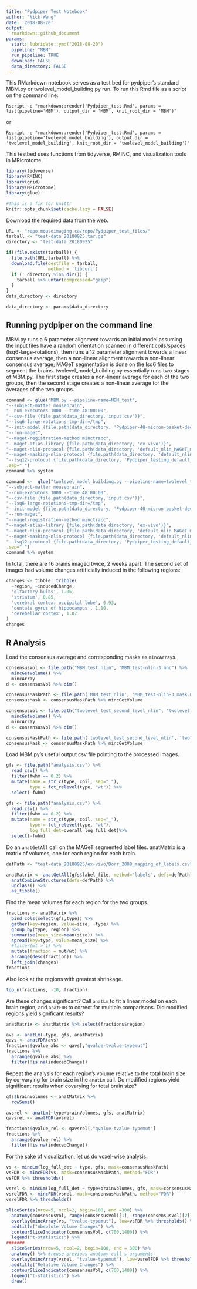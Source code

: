```yaml
---
title: "Pydpiper Test Notebook"
author: "Nick Wang"
date: '2018-08-20'
output:
  rmarkdown::github_document
params:
  start: lubridate::ymd("2018-08-20")
  pipeline: "MBM"
  run_pipeline: TRUE
  download: FALSE
  data_directory: FALSE
---
```

This RMarkdown notebook serves as a test bed for pydpiper's standard MBM.py or twolevel_model_building.py run. To run this Rmd file as a script on the command line:

`Rscript -e "rmarkdown::render('Pydpiper_test.Rmd', params = list(pipeline='MBM'), output_dir = 'MBM', knit_root_dir = 'MBM')"`

or 

`Rscript -e "rmarkdown::render('Pydpiper_test.Rmd', params = list(pipeline='twolevel_model_building'), output_dir = 'twolevel_model_building', knit_root_dir = 'twolevel_model_building')"`

This testbed uses functions from tidyverse, RMINC, and visualization tools in MRIcrotome.
```r
library(tidyverse)
library(RMINC)
library(grid)
library(MRIcrotome)
library(glue)

#This is a fix for knittr
knitr::opts_chunk$set(cache.lazy = FALSE)
```

Download the required data from the web. 
```r
URL <- "repo.mouseimaging.ca/repo/Pydpiper_test_files/"
tarball <- "test-data_20180925.tar.gz"
directory <- "test-data_20180925"

if(!file.exists(tarball)) {
  file.path(URL,tarball) %>%
  download.file(destfile = tarball,
                method = 'libcurl')
  if (! directory %in% dir()) {
    tarball %>% untar(compressed="gzip")
  }
}
data_directory <- directory
```

```r
data_directory <- params$data_directory
```

## Running pydpiper on the command line
MBM.py runs a 6 parameter alignment towards an initial model assuming the input files have a random orientation scanned in different coils/spaces (lsq6-large-rotations), then runs a 12 parameter alignment towards a linear consensus average, then a non-linear alignment towards a non-linear consensus average; MAGeT segmentation is done on the lsq6 files to segment the brains. twolevel_model_building.py essentially runs two stages of MBM.py. The first stage creates a non-linear average for each of the two groups, then the second stage creates a non-linear average for the averages of the two groups.
```r
command <- glue("MBM.py --pipeline-name=MBM_test",
"--subject-matter mousebrain",
"--num-executors 1000 --time 48:00:00",
"--csv-file {file.path(data_directory,'input.csv')}",
"--lsq6-large-rotations-tmp-dir=/tmp",
"--init-model {file.path(data_directory, 'Pydpiper-40-micron-basket-dec-2014/basket_mouse_brain_40micron.mnc')}",
"--run-maget",
"--maget-registration-method minctracc",
"--maget-atlas-library {file.path(data_directory, 'ex-vivo')}",
"--maget-nlin-protocol {file.path(data_directory, 'default_nlin_MAGeT_minctracc_prot.csv')}",
"--maget-masking-nlin-protocol {file.path(data_directory, 'default_nlin_MAGeT_minctracc_prot.csv')}",
"--lsq12-protocol {file.path(data_directory, 'Pydpiper_testing_default_lsq12.csv')}",
.sep=" ")
command %>% system
```

```r
command <-  glue("twolevel_model_building.py --pipeline-name=twolevel_test",
"--subject-matter mousebrain",
"--num-executors 1000 --time 48:00:00",
"--csv-file {file.path(data_directory,'input.csv')}",
"--lsq6-large-rotations-tmp-dir=/tmp",
"--init-model {file.path(data_directory, 'Pydpiper-40-micron-basket-dec-2014/basket_mouse_brain_40micron.mnc')}",
"--run-maget",
"--maget-registration-method minctracc",
"--maget-atlas-library {file.path(data_directory, 'ex-vivo')}",
"--maget-nlin-protocol {file.path(data_directory, 'default_nlin_MAGeT_minctracc_prot.csv')}",
"--maget-masking-nlin-protocol {file.path(data_directory, 'default_nlin_MAGeT_minctracc_prot.csv')}",
"--lsq12-protocol {file.path(data_directory, 'Pydpiper_testing_default_lsq12.csv')}",
.sep=" ")
command %>% system
```

In total, there are 16 brains imaged twice, 2 weeks apart. The second set of images had volume changes artificially induced in the following regions:
```r
changes <- tibble::tribble(
  ~region, ~inducedChange,
  'olfactory bulbs', 1.05,
  'striatum', 0.85,
  'cerebral cortex: occipital lobe', 0.93,
  'dentate gyrus of hippocampus', 1.10,
  'cerebellar cortex', 1.07
)
changes
```

## R Analysis
Load the consensus average and corresponding masks as `mincArray`s.
```r
consensusVol <- file.path("MBM_test_nlin", "MBM_test-nlin-3.mnc") %>%
  mincGetVolume() %>%
  mincArray
d <- consensusVol %>% dim()

consensusMaskPath <- file.path('MBM_test_nlin', 'MBM_test-nlin-3_mask.mnc') 
consensusMask <- consensusMaskPath %>% mincGetVolume
```

```r
consensusVol <- file.path("twolevel_test_second_level_nlin", "twolevel_test_second_level-nlin-2.mnc") %>%
  mincGetVolume() %>%
  mincArray
d <- consensusVol %>% dim()

consensusMaskPath <- file.path('twolevel_test_second_level_nlin', 'twolevel_test_second_level-nlin-2_mask.mnc') 
consensusMask <- consensusMaskPath %>% mincGetVolume
```

Load MBM.py's useful output csv file pointing to the processed images.
```r
gfs <- file.path("analysis.csv") %>% 
  read_csv() %>% 
  filter(fwhm == 0.2) %>% 
  mutate(name = str_c(type, coil, sep="_"),
         type = fct_relevel(type, "wt")) %>%
  select(-fwhm)
```

```r
gfs <- file.path("analysis.csv") %>% 
  read_csv() %>% 
  filter(fwhm == 0.2) %>% 
  mutate(name = str_c(type, coil, sep="_"),
         type = fct_relevel(type, "wt"),
         log_full_det=overall_log_full_det)%>%
  select(-fwhm)
```

Do an `anatGetAll` call on the MAGeT segmented label files. anatMatrix is a matrix of volumes, one for each region for each brain.
```r
defPath <- "test-data_20180925/ex-vivo/Dorr_2008_mapping_of_labels.csv"

anatMatrix <- anatGetAll(gfs$label_file, method="labels", defs=defPath) %>%
  anatCombineStructures(defs=defPath) %>% 
  unclass() %>%
  as_tibble()
```

Find the mean volumes for each region for the two groups.
```r
fractions <- anatMatrix %>% 
  bind_cols(select(gfs,type)) %>% 
  gather(key=region, value=size, -type) %>% 
  group_by(type, region) %>% 
  summarise(mean_size=mean(size)) %>%
  spread(key=type, value=mean_size) %>%
  #filter(wt > 1) %>%
  mutate(fraction = mut/wt) %>% 
  arrange(desc(fraction)) %>%
  left_join(changes)
fractions
```

Also look at the regions with greatest shrinkage.
```r
top_n(fractions, -10, fraction)
```

Are these changes significant? Call `anatLm` to fit a linear model on each brain region, and `anatFDR` to correct for multiple comparisons. Did modified regions yield significant results?
```r
anatMatrix <- anatMatrix %>% select(fractions$region)

avs <- anatLm(~type, gfs, anatMatrix)
qavs <- anatFDR(avs)
fractions$qvalue_abs <- qavs[,"qvalue-tvalue-typemut"]
fractions %>% 
  arrange(qvalue_abs) %>% 
  filter(!is.na(inducedChange))
```

Repeat the analysis for each region's volume relative to the total brain size by co-varying for brain size in the `anatLm` call. Do modified regions yield significant results when covarying for total brain size?
```r
gfs$brainVolumes <- anatMatrix %>% 
  rowSums()

avsrel <- anatLm(~type+brainVolumes, gfs, anatMatrix)
qavsrel <- anatFDR(avsrel)

fractions$qvalue_rel <- qavsrel[,"qvalue-tvalue-typemut"]
fractions %>% 
  arrange(qvalue_rel) %>% 
  filter(!is.na(inducedChange))
```

For the sake of visualization, let us do voxel-wise analysis.

```r
vs <- mincLm(log_full_det ~ type, gfs, mask=consensusMaskPath)
vsFDR <- mincFDR(vs, mask=consensusMaskPath, method="FDR")
vsFDR %>% thresholds()
```
```r
vsrel <- mincLm(log_full_det ~ type+brainVolumes, gfs, mask=consensusMaskPath)
vsrelFDR <- mincFDR(vsrel, mask=consensusMaskPath, method="FDR")
vsrelFDR %>% thresholds()
```

```r
sliceSeries(nrow=5, ncol=2, begin=100, end =300) %>%
  anatomy(consensusVol, range(consensusVol)[1], range(consensusVol)[2]) %>%
  overlay(mincArray(vs, "tvalue-typemut"), low=vsFDR %>% thresholds() %>% {.["0.05", "tvalue-typemut"]}, high=10, symmetric = TRUE) %>%
  addtitle("Absolute Volume Changes") %>%
  contourSliceIndicator(consensusVol, c(700,1400)) %>%
  legend("t-statistics") %>%
#######
  sliceSeries(nrow=5, ncol=2, begin=100, end = 300) %>%
  anatomy() %>% #reuse previous anatomy call's arguments
  overlay(mincArray(vsrel, "tvalue-typemut"), low=vsrelFDR %>% thresholds() %>% {.["0.05", "tvalue-typemut"]}, high=10, symmetric = TRUE) %>%
  addtitle("Relative Volume Changes") %>%
  contourSliceIndicator(consensusVol, c(700,1400)) %>%
  legend("t-statistics") %>%
  draw()
```